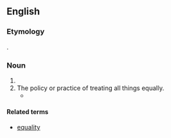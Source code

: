 ==English==

===Etymology===
{{suffix|en|equal|ism}}.

===Noun===
{{en-noun|-}}

# {{synonym of|en|egalitarianism}}
# The policy or practice of treating all things equally.
#* {{quote-text|en|year=2001|author=Norman J. Finkel|title=COMMONSENSE JUSTICE|page=335|isbn=0674005562|passage=Yet in repeated experiments, subjects have cast aside '''equalism''' in favor of proportional treatment of defendants.}}

====Related terms====
* [[equality]]
